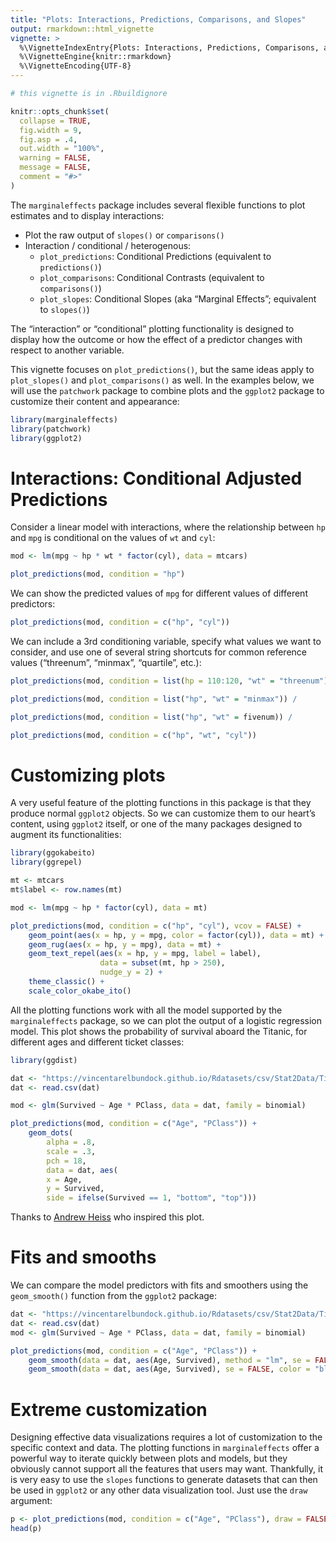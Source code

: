 ```yaml
---
title: "Plots: Interactions, Predictions, Comparisons, and Slopes"
output: rmarkdown::html_vignette
vignette: >
  %\VignetteIndexEntry{Plots: Interactions, Predictions, Comparisons, and Slopes}
  %\VignetteEngine{knitr::rmarkdown}
  %\VignetteEncoding{UTF-8}
---
```


```r
# this vignette is in .Rbuildignore

knitr::opts_chunk$set(
  collapse = TRUE,
  fig.width = 9,
  fig.asp = .4,
  out.width = "100%",
  warning = FALSE,
  message = FALSE,
  comment = "#>"
)
```

The `marginaleffects` package includes several flexible functions to plot estimates and to display interactions:

* Plot the raw output of `slopes()` or `comparisons()`
* Interaction / conditional / heterogenous:
   - `plot_predictions`: Conditional Predictions (equivalent to `predictions()`)
   - `plot_comparisons`: Conditional Contrasts (equivalent to `comparisons()`)
   - `plot_slopes`: Conditional Slopes (aka "Marginal Effects"; equivalent to `slopes()`)

The "interaction" or "conditional" plotting functionality is designed to display how the outcome or how the effect of a predictor changes with respect to another variable.

This vignette focuses on `plot_predictions()`, but the same ideas apply to `plot_slopes()` and `plot_comparisons()` as well.  In the examples below, we will use the `patchwork` package to combine plots and the `ggplot2` package to customize their content and appearance:

```r
library(marginaleffects)
library(patchwork)
library(ggplot2)
```

# Interactions: Conditional Adjusted Predictions

Consider a linear model with interactions, where the relationship between `hp` and `mpg` is conditional on the values of `wt` and `cyl`:

```r
mod <- lm(mpg ~ hp * wt * factor(cyl), data = mtcars)

plot_predictions(mod, condition = "hp")
```

We can show the predicted values of `mpg` for different values of different predictors:

```r
plot_predictions(mod, condition = c("hp", "cyl"))
```

We can include a 3rd conditioning variable, specify what values we want to consider, and use one of several string shortcuts for common reference values ("threenum", "minmax", "quartile", etc.):

```r
plot_predictions(mod, condition = list(hp = 110:120, "wt" = "threenum")) /

plot_predictions(mod, condition = list("hp", "wt" = "minmax")) /

plot_predictions(mod, condition = list("hp", "wt" = fivenum)) /

plot_predictions(mod, condition = c("hp", "wt", "cyl"))
```

# Customizing plots

A very useful feature of the plotting functions in this package is that they produce normal `ggplot2` objects. So we can customize them to our heart's content, using `ggplot2` itself, or one of the many packages designed to augment its functionalities:

```r
library(ggokabeito)
library(ggrepel)

mt <- mtcars
mt$label <- row.names(mt)

mod <- lm(mpg ~ hp * factor(cyl), data = mt)

plot_predictions(mod, condition = c("hp", "cyl"), vcov = FALSE) +
    geom_point(aes(x = hp, y = mpg, color = factor(cyl)), data = mt) +
    geom_rug(aes(x = hp, y = mpg), data = mt) +
    geom_text_repel(aes(x = hp, y = mpg, label = label),
                    data = subset(mt, hp > 250),
                    nudge_y = 2) +
    theme_classic() +
    scale_color_okabe_ito()
```

All the plotting functions work with all the model supported by the `marginaleffects` package, so we can plot the output of a logistic regression model. This plot shows the probability of survival aboard the Titanic, for different ages and different ticket classes:

```r
library(ggdist)

dat <- "https://vincentarelbundock.github.io/Rdatasets/csv/Stat2Data/Titanic.csv"
dat <- read.csv(dat)

mod <- glm(Survived ~ Age * PClass, data = dat, family = binomial)

plot_predictions(mod, condition = c("Age", "PClass")) +
    geom_dots(
        alpha = .8,
        scale = .3,
        pch = 18,
        data = dat, aes(
        x = Age,
        y = Survived,
        side = ifelse(Survived == 1, "bottom", "top")))
```

Thanks to [Andrew Heiss](https://bayesf22-notebook.classes.andrewheiss.com/bayes-rules/13-chapter.html) who inspired this plot.

# Fits and smooths

We can compare the model predictors with fits and smoothers using the `geom_smooth()` function from the `ggplot2` package:

```r
dat <- "https://vincentarelbundock.github.io/Rdatasets/csv/Stat2Data/Titanic.csv"
dat <- read.csv(dat)
mod <- glm(Survived ~ Age * PClass, data = dat, family = binomial)

plot_predictions(mod, condition = c("Age", "PClass")) +
    geom_smooth(data = dat, aes(Age, Survived), method = "lm", se = FALSE, color = "black") +
    geom_smooth(data = dat, aes(Age, Survived), se = FALSE, color = "black")
```

# Extreme customization

Designing effective data visualizations requires a lot of customization to the specific context and data. The plotting functions in `marginaleffects` offer a powerful way to iterate quickly between plots and models, but they obviously cannot support all the features that users may want. Thankfully, it is very easy to use the `slopes` functions to generate datasets that can then be used in `ggplot2` or any other data visualization tool. Just use the `draw` argument:

```r
p <- plot_predictions(mod, condition = c("Age", "PClass"), draw = FALSE)
head(p)
```

